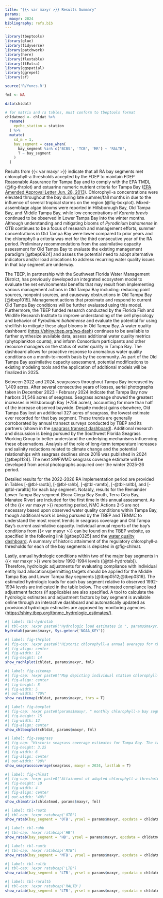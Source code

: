 ```yaml
---
title: "{{< var maxyr >}} Results Summary"
params:
  maxyr: 2024
bibliography: refs.bib
---
```


```r
library(tbeptools)
library(glue)
library(tidyverse)
library(patchwork)
library(here)
library(flextable)
library(ftExtra)
library(ggspatial)
library(ggrepel)
library(sf)

source('R/funcs.R')

fml <- NA

data(chldat)

# for matrix and ra tables, must conform to tbeptools format
chldatmod <- chldat %>% 
  rename(
    epchc_station = station
  ) %>% 
  mutate(
    sd_m = 1, 
    bay_segment = case_when(
      bay_segment %in% c('BCBS', 'TCB', 'MR') ~ 'RALTB', 
      T ~ bay_segment
    )
  )
```

Results from {{< var maxyr >}} indicate that all RA bay segments met chlorophyll-a thresholds accepted by the FDEP to maintain FDEP Reasonable Assurance for Tampa Bay and to comply with the EPA TMDL (@fig-thrplot) and estuarine numeric nutrient criteria for Tampa Bay ([EPA Amended Approval Letter Jun. 28, 2013](https://www.epa.gov/sites/default/files/2015-04/documents/florida-amended-determination.pdf)). Chlorophyll-a concentrations were elevated throughout the bay during late summer/fall months in \Sexpr{maxyr} due to the influence of several tropical storms on the region (@fig-boxplot). Mixed-assemblage algae blooms were reported in Hillsborough Bay, Old Tampa Bay, and Middle Tampa Bay, while low concentrations of *Karenia brevis* continued to be observed in Lower Tampa Bay into the winter months. Although understanding and mitigating blooms of *Pyrodinium bahamense* in OTB continues to be a focus of research and management efforts, summer concentrations in Old Tampa Bay were lower compared to prior years and the chlorophyll-a criteria was met for the third consecutive year of the RA period.  Preliminary recommendations from the assimilative capacity assessment for Old Tampa Bay to evaluate the existing management paradigm [@tbep0924] and assess the potential need to adopt alternative indicators and/or load allocations to address recurring water quality issues in that bay segment are underway.

The TBEP, in partnership with the Southwest Florida Water Management District, has previously developed an integrated ecosystem model to evaluate the net environmental benefits that may result from implementing various management actions in Old Tampa Bay including: reducing point sources, nonpoint sources, and causeway obstructions in Old Tampa Bay [@tbep1015]. Management actions that proximate and respond to current Old Tampa Bay conditions will be further evaluated using this model. Furthermore, the TBEP funded research conducted by the Florida Fish and Wildlife Research Institute to improve understanding of the cell physiology and behavior of *Pyrodinium bahamense* and evaluate the potential for using shellfish to mitigate these algal blooms in Old Tampa Bay.  A water quality dashboard ([https://shiny.tbep.org/wq-dash](https://shiny.tbep.org/wq-dash)) continues to be available to further synthesize available data, assess additional water quality metrics (phytoplankton counts), and inform Consortium participants and other resource managers on the status of water quality in Tampa Bay. The dashboard allows for proactive response to anomalous water quality conditions on a month-to-month basis by the community.  As part of the Old Tampa Bay assimilative capacity assessment, potential modifications to existing modeling tools and the application of additional models will be finalized in 2025.

Between 2022 and 2024, seagrasses throughout Tampa Bay increased by 1,409 acres. After several consecutive years of losses, aerial photographs taken in December 2023 - February 2024 indicate that Tampa Bay now harbors 31,546 acres of seagrass. Seagrass acreage showed the greatest increases in Hillsborough Bay (+756 acres), accounting for more than half of the increase observed baywide. Despite modest gains elsewhere, Old Tampa Bay lost an additional 327 acres of seagrass, the lowest estimate ever recorded for that bay segment.  These trends are generally corroborated by annual transect surveys conducted by TBEP and its partners (shown in the [seagrass transect dashboard](https://shiny.tbep.org/seagrasstransect-dash)). Additional research and discussion is being pursued by the Southwest Florida Seagrass Working Group to better understand the underlying mechanisms influencing these observations. Analysis of the role of long-term temperature increases and salinity reductions related to climate change and the potential relationships with seagrass declines since 2016 was published in 2024 [@tbep1124]. The next SWFWMD seagrass coverage estimate will be developed from aerial photographs acquired over the winter 2025-26 period. 

Detailed results for the 2022-2026 RA implementation period are provided in Tables [-@tbl-raotb], [-@tbl-rahb], [-@tbl-ramtb], [-@tbl-raltb], and [-@tbl-raraltb] for each bay segment. Notably, results for the Remainder Lower Tampa Bay segment (Boca Ciega Bay South, Terra Ceia Bay, Manatee River) are included for the first time in this annual assessment. As of the {{< var maxyr >}} reporting period, NMC Actions 2-5 are not necessary based upon observed water quality conditions within Tampa Bay, though additional work is being pursued by the TBEP and TBNMC to understand the most recent trends in seagrass coverage and Old Tampa Bay's current assimilative capacity. Individual annual reports of the bay’s conditions from {{< var maxyr >}} can be found on the TBEP website, as specified in the following link [@tbep0325] and the [water quality dashboard](https://shiny.tbep.org/wq-dash). A summary of historic attainment of the regulatory chlorophyll-a thresholds for each of the bay segments is depicted in @fig-chlmat.

Lastly, annual hydrologic conditions within two of the major bay segments in {{< var maxyr >}} were below 1992-1994 levels ([@tbl-hydrotab]). Therefore, hydrologic adjustments for evaluating compliance with individual entity load allocations/permitting targets should be applied for the Middle Tampa Bay and Lower Tampa Bay segments [@tbep0512;@tbep0316]. The estimated hydrologic loads for each bay segment relative to observed 1992-1994 levels are indicated in the table below. The estimated compliance load adjustment factors (if applicable) are also specified. A tool to calculate the hydrologic estimates and adjustment factors by bay segment is available online through an interactive dashboard and automatically updated as provisional hydrologic estimates are approved by monitoring agencies (<https://shiny.tbep.org/tbnmc_hydrologic_estimates/>).

```r
#| label: tbl-hydrotab
#| tbl-cap: !expr paste0("Hydrologic load estimates in ", params$maxyr, " relative to 1992-1994 levels and estimated compliance load adjustment factors for the major bay segments.")
hydrotab(params$maxyr, Sys.getenv('NOAA_KEY'))
```

```r
#| label: fig-thrplot
#| fig-cap: !expr paste0("Historic chlorophyll-a annual averages for the four major bay segments of Tampa Bay and those that include the Remainder Lower Tampa Bay segment (Boca Ciega Bay South, Terra Ceia Bay, Manatee River). Annual averages in ", params$maxyr, " were below the regulatory thresholds developed under the Tampa Nitrogen Management Consortium’s nutrient management strategy in all bay segments. Vertical grey bars indicate the portion of the 2022-2026 Reasonable Assurance compliance assessment period covered by the results.")
#| fig-align: center
#| fig-width: 12
#| fig-height: 14
show_rachlplot(chldat, params$maxyr, fml)
```

```r
#| label: fig-sitemap
#| fig-cap: !expr paste0("Map depicting individual station chlorophyll-a exceedences in Tampa Bay relative to FDEP regulatory thresholds for chlorophyll-a in ", params$maxyr, ". *Note individual station exceedences do not indicate failed compliance at the bay segment scale.*")
#| fig-align: center
#| fig-height: 8
#| fig-width: 5
#| out-width: "70%"
show_rasitemap(chldat, params$maxyr, thrs = T)
```

```r
#| label: fig-boxplot
#| fig-cap: !expr paste0(params$maxyr, " monthly chlorophyll-a bay segment means (red dots) compared to monthly distributions from prior years (box plots and black dots).  Prior years extend to 1975 for Old Tampa Bay, Hillsborough Bay, Middle Tampa Bay, and Lower Tampa Bay, 1991 for Boca Ciega Bay South, 1989 for Terra Ceia Bay, and 1990 for Manatee River. Note that Pinellas and Manatee County data are used for Boca Ciega Bay South, Terra Ceia Bay, and Manatee River and has less frequent sampling intervals than data from the Environmental Protection Commission of Hillsborough County used for the other bay segments. Boxes encompass the 25th and 75th percentiles, while whiskers bound the interquartile range. Dots beyond the whiskers represent outliers throughout the 1975-", params$maxyr -1, " sample period.")
#| fig-height: 15
#| fig-width: 12
#| fig-align: center
show_chlboxplot(chldat, params$maxyr, fml)
```

```r
#| label: fig-seagrass
#| fig-cap: "Historic seagrass coverage estimates for Tampa Bay. The target coverage of 38,000 acres was changed to 40,000 acres in 2020 to reflect programmatic goals in the 2020 Habitat Master Plan Update ([TBEP #07-20](https://drive.google.com/file/d/1Hp0l_qtbxp1JxKJoGatdyuANSzQrpL0I/view?usp=drivesdk)). Data source: TBEP & SWFWMD."
#| fig-height: 3.25
#| fig-width: 6
#| fig-align: center
#| out-width: "90%"
show_seagrasscoverage(seagrass, maxyr = 2024, lastlab = T)
```

```r
#| label: fig-chlmat
#| fig-cap: !expr paste0("Attainment of adopted chlorophyll-a thresholds (1975 - ", params$maxyr, ") in the four major bay segments and Remainder Lower Tampa Bay segment (Boca Ciega Bay South, Terra Ceia Bay, Manatee River).  Green (yes) indicates that average annual chlorophyll-a thresholds were met; red (no) indicates that threshold levels were not met.  Grey line is the beginning of the current Reasonable Assurance implementation period.")
#| fig-height: 10
#| fig-width: 4
#| fig-align: center
#| out-width: "40%"
show_chlmatrix(chldatmod, params$maxyr, fml)
```

```r
#| label: tbl-raotb
#| tbl-cap: !expr ratabcap('OTB')
show_ratab(bay_segment = 'OTB', yrsel = params$maxyr, epcdata = chldatmod)
```

```r
#| label: tbl-rahb
#| tbl-cap: !expr ratabcap('HB')
show_ratab(bay_segment = 'HB', yrsel = params$maxyr, epcdata = chldatmod)
```

```r
#| label: tbl-ramtb
#| tbl-cap: !expr ratabcap('MTB')
show_ratab(bay_segment = 'MTB', yrsel = params$maxyr, epcdata = chldatmod)
```

```r
#| label: tbl-raltb
#| tbl-cap: !expr ratabcap('LTB')
show_ratab(bay_segment = 'LTB', yrsel = params$maxyr, epcdata = chldatmod)
```

```r
#| label: tbl-raraltb
#| tbl-cap: !expr ratabcap('RALTB')
show_ratab(bay_segment = 'LTB', yrsel = params$maxyr, epcdata = chldatmod) # same as ltb for ra
```
